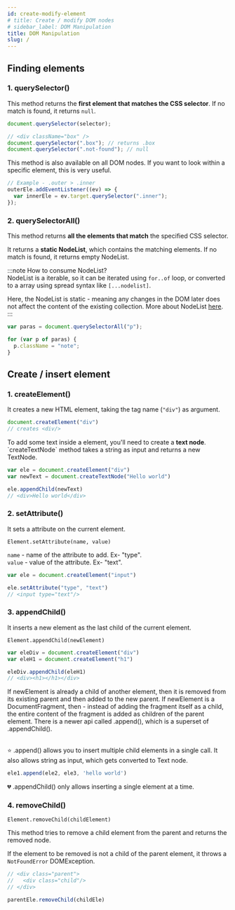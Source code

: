 ```yaml
---
id: create-modify-element
# title: Create / modify DOM nodes
# sidebar_label: DOM Manipulation
title: DOM Manipulation
slug: /
---
```



## Finding elements

### 1. querySelector()

This method returns the **first element that matches the CSS selector**. If no match is found, it returns `null`.

```js
document.querySelector(selector);

// <div className="box" />
document.querySelector(".box"); // returns .box
document.querySelector(".not-found"); // null
```

<Accordion>
  <Admonition type="note" title="Extra">
  This method is also available on all DOM nodes. If you want to look within a specific element, this is very useful.

  ```js
  // Example - .outer > .inner
  outerEle.addEventListener((ev) => {
    var innerEle = ev.target.querySelector(".inner");
  });
  ```
  </Admonition>
</Accordion>

<MDN title="querySelector" url="https://developer.mozilla.org/en-US/docs/Web/API/Element/querySelector" />

### 2. querySelectorAll()

This method returns **all the elements that match** the specified CSS selector.

It returns a **static NodeList**, which contains the matching elements. If no match is found, it returns empty NodeList.

:::note How to consume NodeList?  
 NodeList is a iterable, so it can be iterated using `for..of` loop, or converted to a array using spread syntax like `[...nodelist]`.

Here, the NodeList is static - meaning any changes in the DOM later does not affect the content of the existing collection. More about NodeList [here](https://developer.mozilla.org/en-US/docs/Web/API/NodeList).  
:::

```js
var paras = document.querySelectorAll("p");

for (var p of paras) {
  p.className = "note";
}
```

<MDN title="querySelectorAll" url="https://developer.mozilla.org/en-US/docs/Web/API/Element/querySelectorAll" />

## Create / insert element

### 1. createElement()

It creates a new HTML element, taking the tag name (`"div"`) as argument.

```js
document.createElement("div")
// creates <div/>
```

<Accordion title="Related">
  <Admonition type="note" title="Creating text node">
    To add some text inside a element, you'll need to create a <b>text node</b>. 
    `createTextNode` method takes a string as input and returns a new TextNode.

  ```js
  var ele = document.createElement("div")
  var newText = document.createTextNode("Hello world")

  ele.appendChild(newText) 
  // <div>Hello world</div>
  ```
  </Admonition>
</Accordion>

<MDN title="createElement" url="https://developer.mozilla.org/en-US/docs/Web/API/Document/createElement" />

### 2. setAttribute()

It sets a attribute on the current element. 

`Element.setAttribute(name, value)`

`name` - name of the attribute to add. Ex- "type".  
`value` - value of the attribute. Ex- "text".

```js
var ele = document.createElement("input")

ele.setAttribute("type", "text") 
// <input type="text"/>
```
<MDN title="setAttribute" url="https://developer.mozilla.org/en-US/docs/Web/API/Element/setAttribute" />


### 3. appendChild()

It inserts a new element as the last child of the current element.

`Element.appendChild(newElement)`

```js
var eleDiv = document.createElement("div")
var eleH1 = document.createElement("h1")

eleDiv.appendChild(eleH1)
// <div><h1></h1></div>
```

<Accordion title="Related">
  <Admonition type="note" title="If it already has a parent">
  If newElement is already a child of another element, 
  then it is removed from its existing parent and then added to the new parent.
  </Admonition>

  <Admonition type="note" title="If it is DocumentFragment">
  If newElement is a DocumentFragment, then - instead of adding the fragment itself as a child, 
  the entire content of the fragment is added as children of the parent element.
  </Admonition>

  <Admonition type="note" title=".append()">
  There is a newer api called .append(), which is a superset of .appendChild().<br/><br/>

  ⭐️ .append() allows you to insert multiple child elements in a single call. It also allows string as input, which gets converted to Text node.  

  ```js
  ele1.append(ele2, ele3, 'hello world')
  ```

  💔 .appendChild() only allows inserting a single element at a time.
  </Admonition>
</Accordion>

<MDN title="appendChild" url="https://developer.mozilla.org/en-US/docs/Web/API/Node/appendChild" />

### 4. removeChild()

`Element.removeChild(childElement)`

This method tries to remove a child element from the parent and returns the removed node.

If the element to be removed is not a child of the parent element, it throws a `NotFoundError` DOMException.

```js
// <div class="parent">
//   <div class="child"/>
// </div>

parentEle.removeChild(childEle)
```

<MDN title="removeChild" url="https://developer.mozilla.org/en-US/docs/Web/API/Node/removeChild" />
